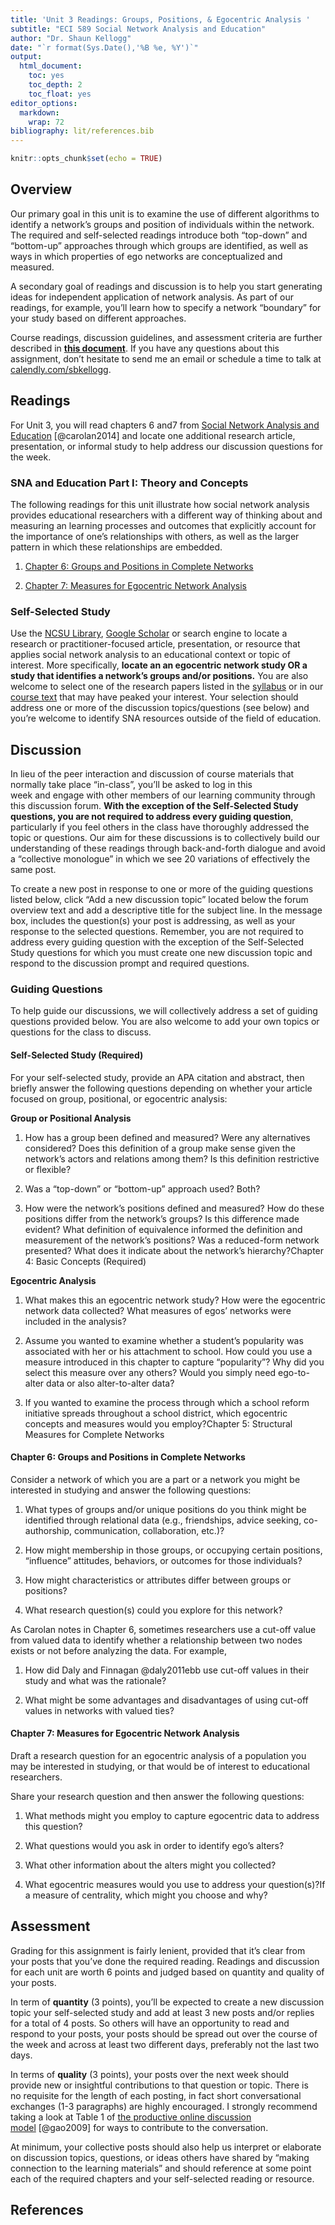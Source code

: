 ```yaml
---
title: 'Unit 3 Readings: Groups, Positions, & Egocentric Analysis '
subtitle: "ECI 589 Social Network Analysis and Education"
author: "Dr. Shaun Kellogg"
date: "`r format(Sys.Date(),'%B %e, %Y')`"
output:
  html_document:
    toc: yes
    toc_depth: 2
    toc_float: yes
editor_options:
  markdown:
    wrap: 72
bibliography: lit/references.bib
---
```


```r
knitr::opts_chunk$set(echo = TRUE)
```

## Overview

Our primary goal in this unit is to examine the use of different
algorithms to identify a network's groups and position of individuals
within the network. The required and self-selected readings introduce
both "top-down" and "bottom-up" approaches through which groups are
identified, as well as ways in which properties of ego networks are
conceptualized and measured.

A secondary goal of readings and discussion is to help you start
generating ideas for independent application of network analysis. As
part of our readings, for example, you'll learn how to specify a network
"boundary" for your study based on different approaches.

Course readings, discussion guidelines, and assessment criteria are
further described in [**this
document**](https://sbkellogg.github.io/eci-589/unit-2/unit-2-readings.html).
If you have any questions about this assignment, don't hesitate to send
me an email or schedule a time to talk at
[calendly.com/sbkellogg](calendly.com/sbkellogg).

## Readings

For Unit 3, you will read chapters 6 and7 from [Social Network Analysis
and Education](https://catalog.lib.ncsu.edu/catalog/NCSU2803782)
[@carolan2014] and locate one additional research article, presentation,
or informal study to help address our discussion questions for the week.

### SNA and Education Part I: Theory and Concepts

The following readings for this unit illustrate how social network
analysis provides educational researchers with a different way of
thinking about and measuring an learning processes and outcomes that
explicitly account for the importance of one's relationships with
others, as well as the larger pattern in which these relationships are
embedded.

1.  [Chapter 6: Groups and Positions in Complete
    Networks](https://methods-sagepub-com.prox.lib.ncsu.edu/book/social-network-analysis-and-education/n6.xml)

2.  [Chapter 7: Measures for Egocentric Network
    Analysis](https://methods-sagepub-com.prox.lib.ncsu.edu/book/social-network-analysis-and-education/n7.xml)

### Self-Selected Study

Use the [NCSU Library](https://www.lib.ncsu.edu/#articles), [Google
Scholar](https://scholar.google.com/) or search engine to locate a
research or practitioner-focused article, presentation, or resource that
applies social network analysis to an educational context or topic of
interest. More specifically, **locate an an egocentric network study OR
a study that identifies a network's groups and/or positions.** You are
also welcome to select one of the research papers listed in the
[syllabus](https://sbkellogg.github.io/eci-589/) or in our [course
text](https://catalog.lib.ncsu.edu/catalog/NCSU2803782) that may have
peaked your interest. Your selection should address one or more of the
discussion topics/questions (see below) and you're welcome to identify
SNA resources outside of the field of education.

## Discussion

In lieu of the peer interaction and discussion of course materials that
normally take place "in-class", you'll be asked to log in this
week and engage with other members of our learning community through
this discussion forum. **With the exception of the Self-Selected Study
questions, you are not required to address every guiding question**,
particularly if you feel others in the class have thoroughly addressed
the topic or questions. Our aim for these discussions is to collectively
build our understanding of these readings through back-and-forth
dialogue and avoid a "collective monologue" in which we see 20
variations of effectively the same post.

To create a new post in response to one or more of the guiding questions
listed below, click "Add a new discussion topic" located below the forum
overview text and add a descriptive title for the subject line. In the
message box, includes the question(s) your post is addressing, as well
as your response to the selected questions. Remember, you are not
required to address every guiding question with the exception of the
Self-Selected Study questions for which you must create one new
discussion topic and respond to the discussion prompt and required
questions.

### Guiding Questions

To help guide our discussions, we will collectively address a set of
guiding questions provided below. You are also welcome to add your own
topics or questions for the class to discuss.

#### Self-Selected Study (Required)

For your self-selected study, provide an APA citation and abstract, then
briefly answer the following questions depending on whether your article
focused on group, positional, or egocentric analysis:

**Group or Positional Analysis**

1.  How has a group been defined and measured? Were any alternatives
    considered? Does this definition of a group make sense given the
    network's actors and relations among them? Is this definition
    restrictive or flexible?

2.  Was a "top-down" or "bottom-up" approach used? Both?

3.  How were the network's positions defined and measured? How do these
    positions differ from the network's groups? Is this difference made
    evident? What definition of equivalence informed the definition and
    measurement of the network's positions? Was a reduced-form network
    presented? What does it indicate about the network's
    hierarchy?Chapter 4: Basic Concepts (Required)

**Egocentric Analysis**

1.  What makes this an egocentric network study? How were the egocentric
    network data collected? What measures of egos' networks were
    included in the analysis?

2.  Assume you wanted to examine whether a student's popularity was
    associated with her or his attachment to school. How could you use a
    measure introduced in this chapter to capture "popularity"? Why did
    you select this measure over any others? Would you simply need
    ego-to-alter data or also alter-to-alter data?

3.  If you wanted to examine the process through which a school reform
    initiative spreads throughout a school district, which egocentric
    concepts and measures would you employ?Chapter 5: Structural
    Measures for Complete Networks

#### Chapter 6: Groups and Positions in Complete Networks

Consider a network of which you are a part or a network you might be
interested in studying and answer the following questions:

1.  What types of groups and/or unique positions do you think might be
    identified through relational data (e.g., friendships, advice
    seeking, co-authorship, communication, collaboration, etc.)?

2.  How might membership in those groups, or occupying certain
    positions, "influence" attitudes, behaviors, or outcomes for those
    individuals?

3.  How might characteristics or attributes differ between groups or
    positions?

4.  What research question(s) could you explore for this network?

As Carolan notes in Chapter 6, sometimes researchers use a cut-off value
from valued data to identify whether a relationship between two nodes
exists or not before analyzing the data. For example,

1.  How did Daly and Finnagan @daly2011ebb use cut-off values in their
    study and what was the rationale?

2.  What might be some advantages and disadvantages of using cut-off
    values in networks with valued ties?

#### Chapter 7: Measures for Egocentric Network Analysis

Draft a research question for an egocentric analysis of a population you
may be interested in studying, or that would be of interest to
educational researchers.

Share your research question and then answer the following questions:

1.  What methods might you employ to capture egocentric data to address
    this question?

2.  What questions would you ask in order to identify ego's alters?

3.  What other information about the alters might you collected?

4.  What egocentric measures would you use to address your
    question(s)?If a measure of centrality, which might you choose and
    why?

## Assessment

Grading for this assignment is fairly lenient, provided that it's clear
from your posts that you've done the required reading. Readings and
discussion for each unit are worth 6 points and judged based on quantity
and quality of your posts.

In term of **quantity** (3 points), you'll be expected to create a new
discussion topic your self-selected study and add at least 3 new posts
and/or replies for a total of 4 posts. So others will have an
opportunity to read and respond to your posts, your posts should be
spread out over the course of the week and across at least two different
days, preferably not the last two days.  

In terms of **quality** (3 points), your posts over the next week should
provide new or insightful contributions to that question or topic.
There is no requisite for the length of each posting, in fact short
conversational exchanges (1-3 paragraphs) are highly encouraged. I
strongly recommend taking a look at Table 1 of [the productive online
discussion
model](https://moodle-courses2122.wolfware.ncsu.edu/pluginfile.php/287931/mod_forum/post/6203/Gao%2C%20Wang%2C%20Sun%20-%202009%20-%20A%20new%20model%20of%20productive%20online%20discussion%20and%20its%20implications%20for%20research%20and%20instruction.pdf) [@gao2009]
for ways to contribute to the conversation. 

At minimum, your collective posts should also help us interpret or
elaborate on discussion topics, questions, or ideas others have shared
by "making connection to the learning materials" and should reference at
some point each of the required chapters and your self-selected reading
or resource.

## References
